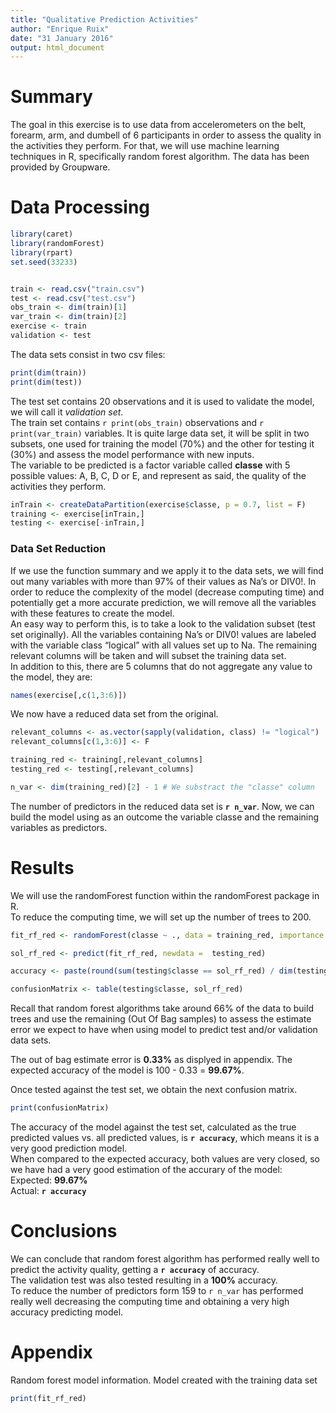 ```yaml
---
title: "Qualitative Prediction Activities"
author: "Enrique Ruix"
date: "31 January 2016"
output: html_document
---
```


# Summary
The goal in this exercise is to use data from accelerometers on the belt, forearm, arm, and dumbell of 6 participants in order to assess the quality in the activities they perform. For that, we will use machine learning techniques in R, specifically random forest algorithm. The data has been provided by Groupware.

# Data Processing  
```r
library(caret)
library(randomForest)
library(rpart)
set.seed(33233)


train <- read.csv("train.csv")
test <- read.csv("test.csv")
obs_train <- dim(train)[1]
var_train <- dim(train)[2]
exercise <- train
validation <- test
```

The data sets consist in two csv files:
```r
print(dim(train))
print(dim(test))
```
The test set contains 20 observations and it is used to validate the model, we will call it *validation set*.  
The train set contains `r print(obs_train)` observations and `r print(var_train)` variables. It is quite large data set, it will be split in two subsets, one used for training the model (70%) and the other for testing it (30%) and assess the model performance with new inputs.  
The variable to be predicted is a factor variable called **classe** with 5 possible values: A, B, C, D or E, and represent as said, the quality of the activities they perform.

```r
inTrain <- createDataPartition(exercise$classe, p = 0.7, list = F)
training <- exercise[inTrain,]
testing <- exercise[-inTrain,]
```

### Data Set Reduction  
If we use the function summary and we apply it to the data sets, we will find out many variables with more than 97% of their values as Na's or DIV0!. In order to reduce the complexity of the model (decrease computing time) and potentially get a more accurate prediction, we will remove all the variables with these features to create the model.  
An easy way to perform this, is to take a look to the validation subset (test set originally). All the variables containing Na's or DIV0! values are labeled with the variable class "logical" with all values set up to Na. The remaining relevant columns will be taken and will subset the training data set.  
In addition to this, there are 5 columns that do not aggregate any value to the model, they are:
```r
names(exercise[,c(1,3:6)])
```


We now have a reduced data set from the original.
```r
relevant_columns <- as.vector(sapply(validation, class) != "logical")
relevant_columns[c(1,3:6)] <- F

training_red <- training[,relevant_columns]
testing_red <- testing[,relevant_columns]

n_var <- dim(training_red)[2] - 1 # We substract the "classe" column
```

The number of predictors in the reduced data set is **`r n_var`**. Now, we can build the model using as an outcome the variable classe and the remaining variables as predictors.  


# Results  
We will use the randomForest function within the randomForest package in R.  
To reduce the computing time, we will set up the number of trees to 200.
```r
fit_rf_red <- randomForest(classe ~ ., data = training_red, importance = T, ntree = 200)

sol_rf_red <- predict(fit_rf_red, newdata =  testing_red)

accuracy <- paste(round(sum(testing$classe == sol_rf_red) / dim(testing)[1]*100,2),"%", sep = " ")

confusionMatrix <- table(testing$classe, sol_rf_red)
```
Recall that random forest algorithms take around 66% of the data to build trees and use the remaining (Out Of Bag samples) to assess the estimate error we expect to have when using model to predict test and/or validation data sets.

The out of bag estimate error is **0.33%** as displyed in appendix. The expected accuracy of the model is 100 - 0.33 = **99.67%**.

Once tested against the test set, we obtain the next confusion matrix.

```r
print(confusionMatrix)
```
The accuracy of the model against the test set, calculated as the true predicted values vs. all predicted values, is **`r accuracy`**, which means it is a very good prediction model.  
When compared to the expected accuracy, both values are very closed, so we have had a very good estimation of the accurary of the model:
Expected: **99.67%**  
Actual: **`r accuracy`**


# Conclusions  
We can conclude that random forest algorithm has performed really well to predict the activity quality, getting a **`r accuracy`** of accuracy.  
The validation test was also tested resulting in a **100%** accuracy.  
To reduce the number of predictors form 159 to `r n_var` has performed really well decreasing the computing time and obtaining a very high accuracy predicting model.

# Appendix
Random forest model information. Model created with the training data set
```r
print(fit_rf_red)
```


